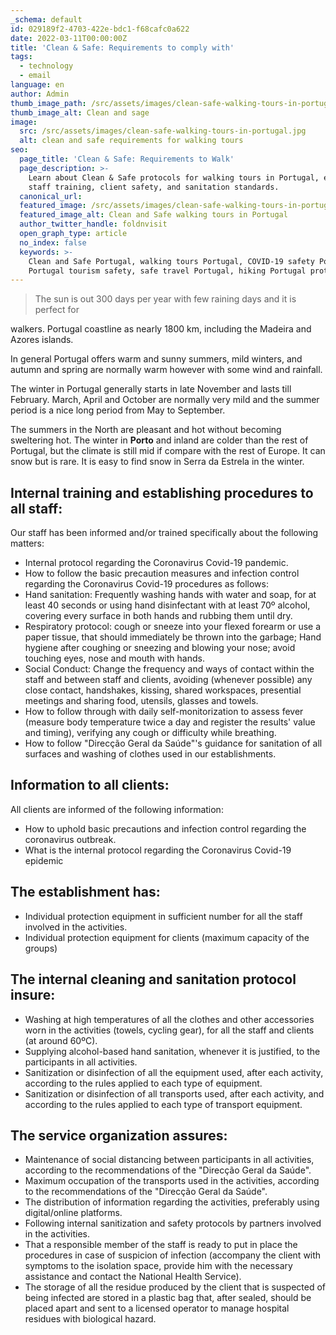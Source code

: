 ```yaml
---
_schema: default
id: 029189f2-4703-422e-bdc1-f68cafc0a622
date: 2022-03-11T00:00:00Z
title: 'Clean & Safe: Requirements to comply with'
tags:
  - technology
  - email
language: en
author: Admin
thumb_image_path: /src/assets/images/clean-safe-walking-tours-in-portugal.jpg
thumb_image_alt: Clean and sage
image:
  src: /src/assets/images/clean-safe-walking-tours-in-portugal.jpg
  alt: clean and safe requirements for walking tours
seo:
  page_title: 'Clean & Safe: Requirements to Walk'
  page_description: >-
    Learn about Clean & Safe protocols for walking tours in Portugal, ensuring
    staff training, client safety, and sanitation standards.
  canonical_url:
  featured_image: /src/assets/images/clean-safe-walking-tours-in-portugal.jpg
  featured_image_alt: Clean and Safe walking tours in Portugal
  author_twitter_handle: foldnvisit
  open_graph_type: article
  no_index: false
  keywords: >-
    Clean and Safe Portugal, walking tours Portugal, COVID-19 safety Portugal,
    Portugal tourism safety, safe travel Portugal, hiking Portugal protocols
---
```

> The sun is out 300 days per year with few raining days and it is perfect for

walkers. Portugal coastline as nearly 1800 km, including the Madeira and Azores
islands.

In general Portugal offers warm and sunny summers, mild winters, and autumn and
spring are normally warm however with some wind and rainfall.

The winter in Portugal generally starts in late November and lasts till
February. March, April and October are normally very mild and the summer period
is a nice long period from May to September.

The summers in the North are pleasant and hot without becoming sweltering hot.
The winter in&nbsp;**Porto**&nbsp;and inland are colder than the rest of
Portugal, but the climate is still mid if compare with the rest of Europe. It
can snow but is rare. It is easy to find snow in Serra da Estrela in the winter.

## **Internal training and establishing procedures to all staff:**

Our staff has been informed and/or trained specifically about the following
matters:

* Internal protocol regarding the Coronavirus Covid-19 pandemic.
* How to follow the basic precaution measures and infection control regarding
  the Coronavirus Covid-19 procedures as follows:
* Hand sanitation: Frequently washing hands with water and soap, for at least 40
  seconds or using hand disinfectant with at least 70º alcohol, covering every
  surface in both hands and rubbing them until dry.
* Respiratory protocol: cough or sneeze into your flexed forearm or use a paper
  tissue, that should immediately be thrown into the garbage; Hand hygiene after
  coughing or sneezing and blowing your nose; avoid touching eyes, nose and
  mouth with hands.
* Social Conduct: Change the frequency and ways of contact within the staff and
  between staff and clients, avoiding (whenever possible) any close contact,
  handshakes, kissing, shared workspaces, presential meetings and sharing food,
  utensils, glasses and towels.
* How to follow through with daily self-monitorization to assess fever (measure
  body temperature twice a day and register the results' value and timing),
  verifying any cough or difficulty while breathing.
* How to follow "Direcção Geral da Saúde"'s guidance for sanitation of all
  surfaces and washing of clothes used in our establishments.

## **Information to all clients:**

All clients are informed of the following information:

* How to uphold basic precautions and infection control regarding the
  coronavirus outbreak.
* What is the internal protocol regarding the Coronavirus Covid-19 epidemic

## **The establishment has:**

* Individual protection equipment in sufficient number for all the staff
  involved in the activities.
* Individual protection equipment for clients (maximum capacity of the groups)

## **The internal cleaning and sanitation protocol insure:**

* Washing at high temperatures of all the clothes and other accessories worn in
  the activities (towels, cycling gear), for all the staff and clients (at
  around 60ºC).
* Supplying alcohol-based hand sanitation, whenever it is justified, to the
  participants in all activities.
* Sanitization or disinfection of all the equipment used, after each activity,
  according to the rules applied to each type of equipment.
* Sanitization or disinfection of all transports used, after each activity, and
  according to the rules applied to each type of transport equipment.

## **The service organization assures:**

* Maintenance of social distancing between participants in all activities,
  according to the recommendations of the "Direcção Geral da Saúde".
* Maximum occupation of the transports used in the activities, according to the
  recommendations of the "Direcção Geral da Saúde".
* The distribution of information regarding the activities, preferably using
  digital/online platforms.
* Following internal sanitization and safety protocols by partners involved in
  the activities.
* That a responsible member of the staff is ready to put in place the procedures
  in case of suspicion of infection (accompany the client with symptoms to the
  isolation space, provide him with the necessary assistance and contact the
  National Health Service).
* The storage of all the residue produced by the client that is suspected of
  being infected are stored in a plastic bag that, after sealed, should be
  placed apart and sent to a licensed operator to manage hospital residues with
  biological hazard.